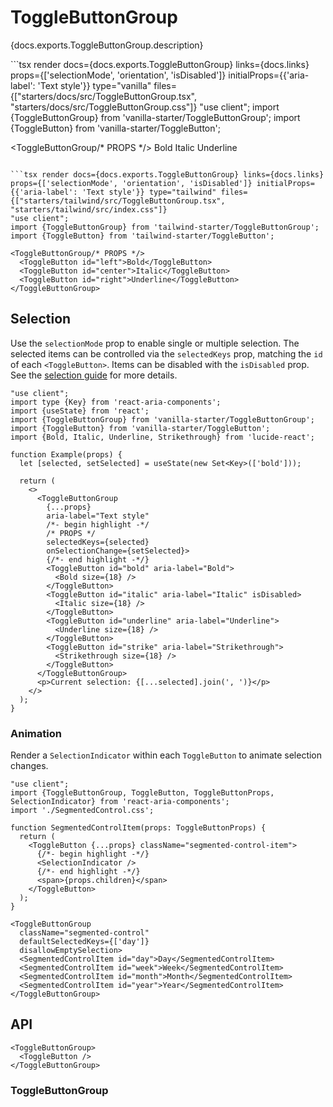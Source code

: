 

# ToggleButtonGroup

<PageDescription>{docs.exports.ToggleButtonGroup.description}</PageDescription>

<ExampleSwitcher>
  ```tsx render docs={docs.exports.ToggleButtonGroup} links={docs.links} props={['selectionMode', 'orientation', 'isDisabled']} initialProps={{'aria-label': 'Text style'}} type="vanilla" files={["starters/docs/src/ToggleButtonGroup.tsx", "starters/docs/src/ToggleButtonGroup.css"]}
  "use client";
  import {ToggleButtonGroup} from 'vanilla-starter/ToggleButtonGroup';
  import {ToggleButton} from 'vanilla-starter/ToggleButton';

  <ToggleButtonGroup/* PROPS */>
    <ToggleButton id="left">Bold</ToggleButton>
    <ToggleButton id="center">Italic</ToggleButton>
    <ToggleButton id="right">Underline</ToggleButton>
  </ToggleButtonGroup>
  ```

  ```tsx render docs={docs.exports.ToggleButtonGroup} links={docs.links} props={['selectionMode', 'orientation', 'isDisabled']} initialProps={{'aria-label': 'Text style'}} type="tailwind" files={["starters/tailwind/src/ToggleButtonGroup.tsx", "starters/tailwind/src/index.css"]}
  "use client";
  import {ToggleButtonGroup} from 'tailwind-starter/ToggleButtonGroup';
  import {ToggleButton} from 'tailwind-starter/ToggleButton';

  <ToggleButtonGroup/* PROPS */>
    <ToggleButton id="left">Bold</ToggleButton>
    <ToggleButton id="center">Italic</ToggleButton>
    <ToggleButton id="right">Underline</ToggleButton>
  </ToggleButtonGroup>
  ```
</ExampleSwitcher>

## Selection

Use the `selectionMode` prop to enable single or multiple selection. The selected items can be controlled via the `selectedKeys` prop, matching the `id` of each `<ToggleButton>`. Items can be disabled with the `isDisabled` prop. See the [selection guide](selection.html?component=ToggleButtonGroup) for more details.

```tsx render docs={docs.exports.ToggleButtonGroup} links={docs.links} props={['selectionMode', 'disallowEmptySelection']} initialProps={{selectionMode: 'multiple'}} wide
"use client";
import type {Key} from 'react-aria-components';
import {useState} from 'react';
import {ToggleButtonGroup} from 'vanilla-starter/ToggleButtonGroup';
import {ToggleButton} from 'vanilla-starter/ToggleButton';
import {Bold, Italic, Underline, Strikethrough} from 'lucide-react';

function Example(props) {
  let [selected, setSelected] = useState(new Set<Key>(['bold']));

  return (
    <>
      <ToggleButtonGroup
        {...props}
        aria-label="Text style"
        /*- begin highlight -*/
        /* PROPS */
        selectedKeys={selected}
        onSelectionChange={setSelected}>
        {/*- end highlight -*/}
        <ToggleButton id="bold" aria-label="Bold">
          <Bold size={18} />
        </ToggleButton>
        <ToggleButton id="italic" aria-label="Italic" isDisabled>
          <Italic size={18} />
        </ToggleButton>
        <ToggleButton id="underline" aria-label="Underline">
          <Underline size={18} />
        </ToggleButton>
        <ToggleButton id="strike" aria-label="Strikethrough">
          <Strikethrough size={18} />
        </ToggleButton>
      </ToggleButtonGroup>
      <p>Current selection: {[...selected].join(', ')}</p>
    </>
  );
}
```

### Animation

Render a `SelectionIndicator` within each `ToggleButton` to animate selection changes.

```tsx render files={['packages/dev/s2-docs/pages/react-aria/SegmentedControl.css']}
"use client";
import {ToggleButtonGroup, ToggleButton, ToggleButtonProps, SelectionIndicator} from 'react-aria-components';
import './SegmentedControl.css';

function SegmentedControlItem(props: ToggleButtonProps) {
  return (
    <ToggleButton {...props} className="segmented-control-item">
      {/*- begin highlight -*/}
      <SelectionIndicator />
      {/*- end highlight -*/}
      <span>{props.children}</span>
    </ToggleButton>
  );
}

<ToggleButtonGroup
  className="segmented-control"
  defaultSelectedKeys={['day']}
  disallowEmptySelection>
  <SegmentedControlItem id="day">Day</SegmentedControlItem>
  <SegmentedControlItem id="week">Week</SegmentedControlItem>
  <SegmentedControlItem id="month">Month</SegmentedControlItem>
  <SegmentedControlItem id="year">Year</SegmentedControlItem>
</ToggleButtonGroup>
```

## API

<Anatomy />

```tsx links={{ToggleButtonGroup: '#togglebuttongroup', ToggleButton: 'ToggleButton.html'}}
<ToggleButtonGroup>
  <ToggleButton />
</ToggleButtonGroup>
```

### ToggleButtonGroup

<PropTable component={docs.exports.ToggleButtonGroup} links={docs.links} />

<StateTable defaultClassName="react-aria-ToggleButtonGroup" properties={docs.exports.ToggleButtonGroupRenderProps.properties} />
